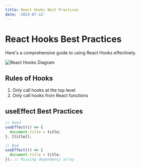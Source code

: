 ```yaml
---
title: React Hooks Best Practices
date: '2023-07-12'
---
```


# React Hooks Best Practices

Here's a comprehensive guide to using React Hooks effectively.

![React Hooks Diagram](./hooks-diagram.png)

## Rules of Hooks

1. Only call hooks at the top level
2. Only call hooks from React functions

## useEffect Best Practices

```jsx
// Good
useEffect(() => {
  document.title = title;
}, [title]);

// Bad
useEffect(() => {
  document.title = title;
}); // Missing dependency array
